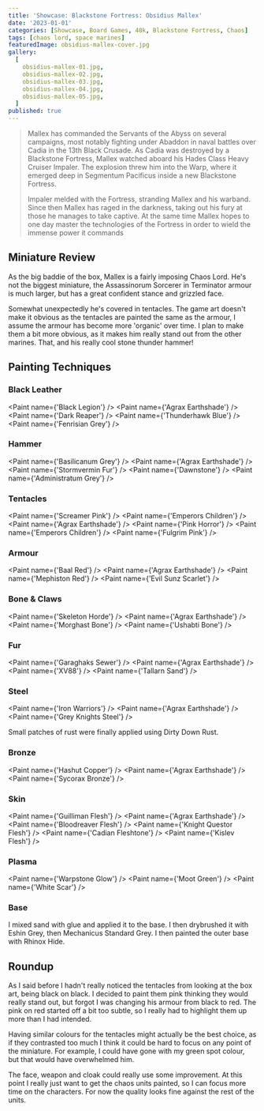 ```yaml
---
title: 'Showcase: Blackstone Fortress: Obsidius Mallex'
date: '2023-01-01'
categories: [Showcase, Board Games, 40k, Blackstone Fortress, Chaos]
tags: [chaos lord, space marines]
featuredImage: obsidius-mallex-cover.jpg
gallery:
  [
    obsidius-mallex-01.jpg,
    obsidius-mallex-02.jpg,
    obsidius-mallex-03.jpg,
    obsidius-mallex-04.jpg,
    obsidius-mallex-05.jpg,
  ]
published: true
---
```



> Mallex has commanded the Servants of the Abyss on several campaigns, most notably fighting under Abaddon in naval
> battles over Cadia in the 13th Black Crusade. As Cadia was destroyed by a Blackstone Fortress, Mallex watched aboard
> his Hades Class Heavy Cruiser Impaler. The explosion threw him into the Warp, where it emerged deep in Segmentum
> Pacificus inside a new Blackstone Fortress.
>
> Impaler melded with the Fortress, stranding Mallex and his warband. Since then Mallex has raged in the darkness,
> taking out his fury at those he manages to take captive. At the same time Mallex hopes to one day master the
> technologies of the Fortress in order to wield the immense power it commands

## Miniature Review

As the big baddie of the box, Mallex is a fairly imposing Chaos Lord. He's not the biggest miniature, the Assassinorum
Sorcerer in Terminator armour is much larger, but has a great confident stance and grizzled face.

Somewhat unexpectedly he's covered in tentacles. The game art doesn't make it obvious as the tentacles are painted the
same as the armour, I assume the armour has become more 'organic' over time. I plan to make them a bit more obvious, as
it makes him really stand out from the other marines. That, and his really cool stone thunder hammer!

## Painting Techniques

### Black Leather

<Paint name={'Black Legion'} />
<Paint name={'Agrax Earthshade'} />
<Paint name={'Dark Reaper'} />
<Paint name={'Thunderhawk Blue'} />
<Paint name={'Fenrisian Grey'} />

### Hammer

<Paint name={'Basilicanum Grey'} />
<Paint name={'Agrax Earthshade'} />
<Paint name={'Stormvermin Fur'} />
<Paint name={'Dawnstone'} />
<Paint name={'Administratum Grey'} />

### Tentacles

<Paint name={'Screamer Pink'} />
<Paint name={'Emperors Children'} />
<Paint name={'Agrax Earthshade'} />
<Paint name={'Pink Horror'} />
<Paint name={'Emperors Children'} />
<Paint name={'Fulgrim Pink'} />

### Armour

<Paint name={'Baal Red'} />
<Paint name={'Agrax Earthshade'} />
<Paint name={'Mephiston Red'} />
<Paint name={'Evil Sunz Scarlet'} />

### Bone & Claws

<Paint name={'Skeleton Horde'} />
<Paint name={'Agrax Earthshade'} />
<Paint name={'Morghast Bone'} />
<Paint name={'Ushabti Bone'} />

### Fur

<Paint name={'Garaghaks Sewer'} />
<Paint name={'Agrax Earthshade'} />
<Paint name={'XV88'} />
<Paint name={'Tallarn Sand'} />

### Steel

<Paint name={'Iron Warriors'} />
<Paint name={'Agrax Earthshade'} />
<Paint name={'Grey Knights Steel'} />

Small patches of rust were finally applied using Dirty Down Rust.

### Bronze

<Paint name={'Hashut Copper'} />
<Paint name={'Agrax Earthshade'} />
<Paint name={'Sycorax Bronze'} />

### Skin

<Paint name={'Guilliman Flesh'} />
<Paint name={'Agrax Earthshade'} />
<Paint name={'Bloodreaver Flesh'} />
<Paint name={'Knight Questor Flesh'} />
<Paint name={'Cadian Fleshtone'} />
<Paint name={'Kislev Flesh'} />

### Plasma

<Paint name={'Warpstone Glow'} />
<Paint name={'Moot Green'} />
<Paint name={'White Scar'} />

### Base

I mixed sand with glue and applied it to the base. I then drybrushed it with Eshin Grey, then Mechanicus Standard Grey.
I then painted the outer base with Rhinox Hide.

## Roundup

As I said before I hadn't really noticed the tentacles from looking at the box art, being black on black. I decided to
paint them pink thinking they would really stand out, but forgot I was changing his armour from black to red. The pink
on red started off a bit too subtle, so I really had to highlight them up more than I had intended.

Having similar colours for the tentacles might actually be the best choice, as if they contrasted too much I think it
could be hard to focus on any point of the miniature. For example, I could have gone with my green spot colour, but that
would have overwhelmed him.

The face, weapon and cloak could really use some improvement. At this point I really just want to get the chaos units
painted, so I can focus more time on the characters. For now the quality looks fine against the rest of the units.
